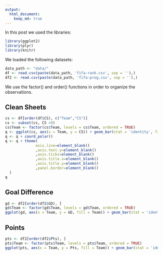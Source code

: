 ```yaml
--- 
output: 
  html_document: 
    keep_md: true 
---
```


In this post we used the libraries:

```r
library(ggplot2)
library(plyr)
library(knitr)
```

We loaded the following datasets:

```r
data_path <- "data/"
df <- read.csv(paste(data_path, 'fifa-rank.csv', sep = ''),)
df2 <- read.csv(paste(data_path, 'fifa-prog.csv', sep = ''),)
```

We use the factor() and order() functions in order to organize the observations.

## Clean Sheets
```r
cs <- df[order(df$CS), c("Team","CS")]
cs <- subset(cs, CS >0)
cs$Team <- factor(cs$Team, levels = cs$Team, ordered = TRUE)
q <- ggplot(cs, aes(x = Team, y = CS)) + geom_bar(stat = 'identity', fill="#56B4E9", alpha = "0.7") + theme_bw() + labs(y = 'Arcos Limpios', x = 'Equipo')
q <- q + coord_polar()
q <- q + theme(
              axis.line=element_blank()
              ,axis.text.y=element_blank()
              ,axis.ticks=element_blank()
              ,axis.title.x=element_blank()
              ,axis.title.y=element_blank()
              ,panel.border=element_blank()
  )  
q
```

## Goal Difference
```r
gd <- df2[order(df2$GD), ]
gd$Team <- factor(gd$Team, levels = gd$Team, ordered = TRUE)
ggplot(gd, aes(x = Team, y = GD, fill = Team)) + geom_bar(stat = 'identity', position = 'identity', fill="#56B4E9", alpha = "0.7")  + theme_bw() + theme(axis.text.x = element_text(angle = 90)) + labs(y = 'Diferencia de goles', x = 'Equipo')
```

## Points
```r
pts <- df2[order(df2$Pts), ]
pts$Team <- factor(pts$Team, levels = pts$Team, ordered = TRUE)
ggplot(pts, aes(x = Team, y = Pts, fill = Team)) + geom_bar(stat = 'identity', fill="#56B4E9", alpha = "0.7") + theme_bw() + theme(axis.text.x = element_text(angle = 90)) + labs(y = 'Puntos', x = 'Equipo')
```
